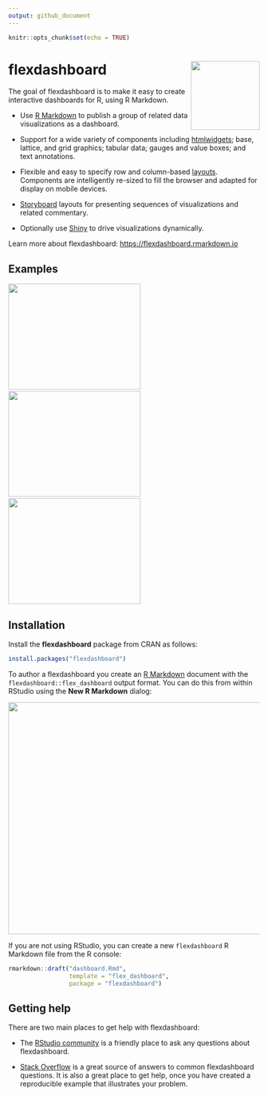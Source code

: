 ```yaml
---
output: github_document
---
```


<!-- README.md is generated from README.Rmd. Please edit that file -->

```r
knitr::opts_chunk$set(echo = TRUE)
```

# flexdashboard <a href='https://flexdashboard.rmarkdown.io'><img src='man/figures/logo.png' align="right" height="138.5" /></a>

The goal of flexdashboard is to make it easy to create interactive dashboards for R, using R Markdown.

* Use [R Markdown](http://rmarkdown.rstudio.com) to publish a group of related data visualizations as a dashboard.

* Support for a wide variety of components including [htmlwidgets](http://www.htmlwidgets.org); base, lattice, and grid graphics; tabular data; gauges and value boxes; and text annotations.

* Flexible and easy to specify row and column-based [layouts](http://rmarkdown.rstudio.com/flexdashboard/layouts.html). Components are intelligently re-sized to fill the browser and adapted for display on mobile devices.

* [Storyboard](http://rmarkdown.rstudio.com/flexdashboard/using.html#storyboards) layouts for presenting sequences of visualizations and related commentary.

* Optionally use [Shiny](http://shiny.rstudio.com) to drive visualizations dynamically.

Learn more about flexdashboard: <https://flexdashboard.rmarkdown.io>

## Examples

<a href="https://beta.rstudioconnect.com/jjallaire/htmlwidgets-d3heatmap/"><img src="http://rmarkdown.rstudio.com/flexdashboard/images/htmlwidgets-d3heatmap.png" width=265 height=212></img></a>&nbsp;&nbsp;<a href="https://beta.rstudioconnect.com/jjallaire/htmlwidgets-ggplotly-geoms/"><img src="http://rmarkdown.rstudio.com/flexdashboard/images/plotly.png" width=265 height=212></img></a>&nbsp;&nbsp;<a href="https://jjallaire.shinyapps.io/shiny-biclust/"><img src="http://rmarkdown.rstudio.com/flexdashboard/images/shiny-biclust.png" width=265 height=212></img></a>


## Installation

Install the **flexdashboard** package from CRAN as follows:

```r
install.packages("flexdashboard")
```

To author a flexdashboard you create an [R Markdown](http://rmarkdown.rstudio.com) document with the `flexdashboard::flex_dashboard` output format. You can do this from within RStudio using the **New R Markdown** dialog:

![](man/figures/NewRMarkdown.png){width=579 height=465}

If you are not using RStudio, you can create a new `flexdashboard` R Markdown file from the R console:

```r
rmarkdown::draft("dashboard.Rmd", 
                 template = "flex_dashboard", 
                 package = "flexdashboard")
```

## Getting help

There are two main places to get help with flexdashboard:

+ The [RStudio community](https://community.rstudio.com/tag/flexdashboard) is a friendly place to ask any questions about flexdashboard.

+ [Stack Overflow](https://stackoverflow.com/questions/tagged/flexdashboard) is a great source of answers to common flexdashboard questions. It is also a great place to get help, once you have created a reproducible example that illustrates your problem.
